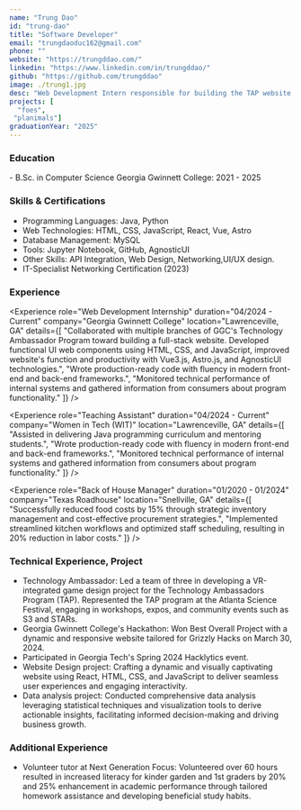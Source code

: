 ```yaml
---
name: "Trung Dao"
id: "trung-dao"
title: "Software Developer"
email: "trungdaoduc162@gmail.com"
phone: ""
website: "https://trungddao.com/"
linkedin: "https://www.linkedin.com/in/trungddao/"
github: "https://github.com/trungddao"
image: ./trung1.jpg
desc: "Web Development Intern responsible for building the TAP website. A resourceful and detail-oriented developer with a strong track record of creating user-focused websites. Proficient in HTML, CSS, and JavaScript, with a commitment to delivering high-quality, efficient solutions."
projects: [
  "foes",
 "planimals"]
graduationYear: "2025"
---
```


### Education
<div>
- B.Sc. in Computer Science Georgia Gwinnett College: 2021 - 2025
</div>

### Skills & Certifications
<ul>
  <li> Programming Languages: Java, Python</li>
  <li>Web Technologies: HTML, CSS, JavaScript, React, Vue, Astro</li>
  <li>Database Management: MySQL</li>
  <li>Tools: Jupyter Notebook, GitHub, AgnosticUI</li>
  <li>Other Skills: API Integration, Web Design, Networking,UI/UX design.</li>
  <li>IT-Specialist Networking Certification (2023)</li>
</ul>

### Experience
<Experience 
  role="Web Development Internship" 
  duration="04/2024 - Current" 
  company="Georgia Gwinnett College" 
  location="Lawrenceville, GA"
  details={[
    "Collaborated with multiple branches of GGC's Technology Ambassador Program toward building a full-stack website. Developed functional UI web components using HTML, CSS, and JavaScript, improved website's function and productivity with Vue3.js, Astro.js, and AgnosticUI technologies.",
    "Wrote production-ready code with fluency in modern front-end and back-end frameworks.",
    "Monitored technical performance of internal systems and gathered information from consumers about program functionality."
  ]}
/>

<Experience 
  role="Teaching Assistant" 
  duration="04/2024 - Current" 
  company="Women in Tech (WIT)" 
  location="Lawrenceville, GA"
  details={[
    "Assisted in delivering Java programming curriculum and mentoring students.",
    "Wrote production-ready code with fluency in modern front-end and back-end frameworks.",
    "Monitored technical performance of internal systems and gathered information from consumers about program functionality."
  ]}
/>

<Experience 
  role="Back of House Manager" 
  duration="01/2020 - 01/2024" 
  company="Texas Roadhouse" 
  location="Snellville, GA"
  details={[
    "Successfully reduced food costs by 15% through strategic inventory management and cost-effective procurement strategies.",
    "Implemented streamlined kitchen workflows and optimized staff scheduling, resulting in 20% reduction in labor costs."
  ]}
/>



### Technical Experience, Project
<ul>
  <li>Technology Ambassador: Led a team of three in developing a VR-integrated game design project for the Technology Ambassadors Program (TAP). Represented the TAP program at the Atlanta Science Festival, engaging in workshops, expos, and community events such as S3 and STARs.</li>
  <li>Georgia Gwinnett College's Hackathon: Won Best Overall Project with a dynamic and responsive website tailored for Grizzly Hacks on March 30, 2024.</li>
  <li>Participated in Georgia Tech's Spring 2024 Hacklytics event.</li>
  <li>Website Design project: Crafting a dynamic and visually captivating website using React, HTML, CSS, and JavaScript to deliver seamless user experiences and engaging interactivity.</li>
  <li>Data analysis project: Conducted comprehensive data analysis leveraging statistical techniques and visualization tools to derive actionable insights, facilitating informed decision-making and driving business growth.</li>
</ul>

### Additional Experience
<ul>
  <li>Volunteer tutor at Next Generation Focus: Volunteered over 60 hours resulted in increased literacy for kinder garden and 1st graders by 20% and 25% enhancement in academic performance through tailored homework assistance and developing beneficial study habits.</li>
</ul>